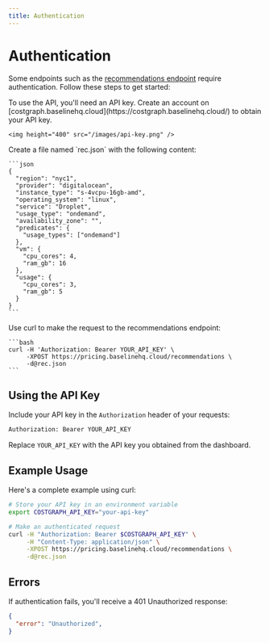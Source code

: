 ```yaml
---
title: Authentication
---
```


# Authentication

Some endpoints such as the [recommendations endpoint](/api-reference/endpoint/recommendations) require authentication. Follow these steps to get started:

<Steps>
  <Step title="Obtain an API Key">
    To use the API, you'll need an API key. Create an account on [costgraph.baselinehq.cloud](https://costgraph.baselinehq.cloud/) to obtain your API key.

    <img height="400" src="/images/api-key.png" />
  </Step>
  <Step title="Create Request File">
    Create a file named `rec.json` with the following content:

    ```json
    {
      "region": "nyc1",
      "provider": "digitalocean",
      "instance_type": "s-4vcpu-16gb-amd",
      "operating_system": "linux",
      "service": "Droplet",
      "usage_type": "ondemand",
      "availability_zone": "",
      "predicates": {
        "usage_types": ["ondemand"]
      },
      "vm": {
        "cpu_cores": 4,
        "ram_gb": 16
      },
      "usage": {
        "cpu_cores": 3,
        "ram_gb": 5
      }
    }
    ```
  </Step>
  <Step title="Make the Request">
    Use curl to make the request to the recommendations endpoint:

    ```bash
    curl -H 'Authorization: Bearer YOUR_API_KEY' \
         -XPOST https://pricing.baselinehq.cloud/recommendations \
         -d@rec.json
    ```
  </Step>
</Steps>

## Using the API Key

Include your API key in the `Authorization` header of your requests:

```bash
Authorization: Bearer YOUR_API_KEY
```

Replace `YOUR_API_KEY` with the API key you obtained from the dashboard.


## Example Usage

Here's a complete example using curl:

```bash
# Store your API key in an environment variable
export COSTGRAPH_API_KEY="your-api-key"

# Make an authenticated request
curl -H "Authorization: Bearer $COSTGRAPH_API_KEY" \
     -H "Content-Type: application/json" \
     -XPOST https://pricing.baselinehq.cloud/recommendations \
     -d@rec.json
```

## Errors

If authentication fails, you'll receive a 401 Unauthorized response:

```json
{
  "error": "Unauthorized",
}
```



